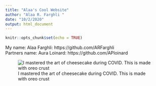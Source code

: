 ```yaml
---
title: "Alaa's Cool Website"
author: "Alaa R. Farghli "
date: "10/2/2020"
output: html_document
---
```


```r
knitr::opts_chunk$set(echo = TRUE)
```

My name: Alaa Farghli: https://github.com/ARFarghli\
Partners name: Aura Loinard: https://github.com/APloinard

![I mastered the art of cheesecake during COVID. This is made with oreo crust](/Users/arfantastic/Downloads/Pictures/cheesecake3.jpg)
